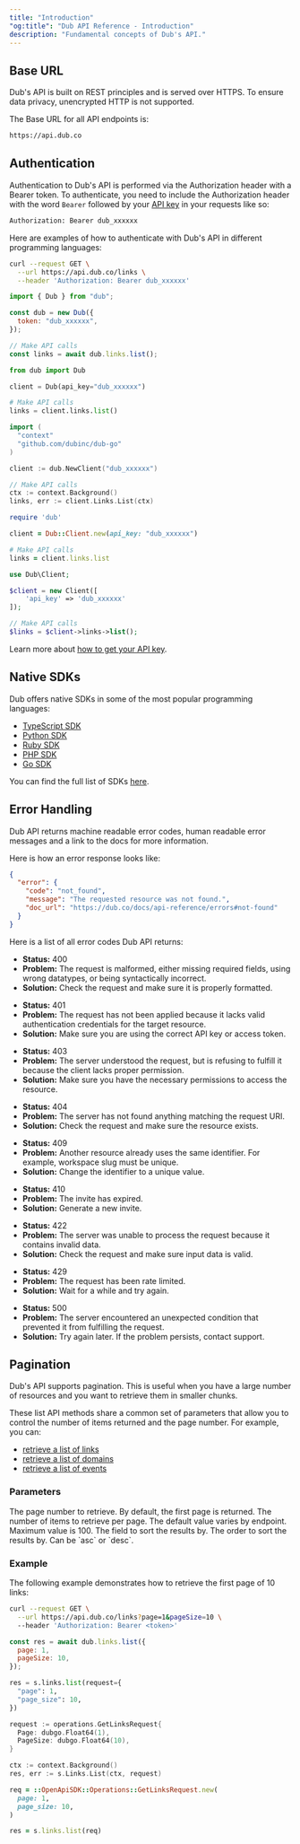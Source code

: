 ```yaml
---
title: "Introduction"
"og:title": "Dub API Reference - Introduction"
description: "Fundamental concepts of Dub's API."
---
```


## Base URL

Dub's API is built on REST principles and is served over HTTPS. To ensure data privacy, unencrypted HTTP is not supported.

The Base URL for all API endpoints is:

```bash Terminal
https://api.dub.co
```

## Authentication

Authentication to Dub's API is performed via the Authorization header with a Bearer token. To authenticate, you need to include the Authorization header with the word `Bearer` followed by your [API key](/api-reference/api-keys) in your requests like so:

```bash Terminal
Authorization: Bearer dub_xxxxxx
```

Here are examples of how to authenticate with Dub's API in different programming languages:

<CodeGroup>

```bash cURL
curl --request GET \
  --url https://api.dub.co/links \
  --header 'Authorization: Bearer dub_xxxxxx'
```

```javascript Node.js
import { Dub } from "dub";

const dub = new Dub({
  token: "dub_xxxxxx",
});

// Make API calls
const links = await dub.links.list();
```

```python Python
from dub import Dub

client = Dub(api_key="dub_xxxxxx")

# Make API calls
links = client.links.list()
```

```go Go
import (
  "context"
  "github.com/dubinc/dub-go"
)

client := dub.NewClient("dub_xxxxxx")

// Make API calls
ctx := context.Background()
links, err := client.Links.List(ctx)
```

```ruby Ruby
require 'dub'

client = Dub::Client.new(api_key: "dub_xxxxxx")

# Make API calls
links = client.links.list
```

```php PHP
use Dub\Client;

$client = new Client([
    'api_key' => 'dub_xxxxxx'
]);

// Make API calls
$links = $client->links->list();
```

</CodeGroup>

Learn more about [how to get your API key](/api-reference/api-keys).

## Native SDKs

Dub offers native SDKs in some of the most popular programming languages:

- [TypeScript SDK](/sdks/typescript)
- [Python SDK](/sdks/python)
- [Ruby SDK](/sdks/ruby)
- [PHP SDK](/sdks/php)
- [Go SDK](/sdks/go)

You can find the full list of SDKs [here](/sdks/overview).

## Error Handling

Dub API returns machine readable error codes, human readable error messages and a link to the docs for more information.

Here is how an error response looks like:

```json
{
  "error": {
    "code": "not_found",
    "message": "The requested resource was not found.",
    "doc_url": "https://dub.co/docs/api-reference/errors#not-found"
  }
}
```

Here is a list of all error codes Dub API returns:

<AccordionGroup>

<Accordion title="bad_request ">

- **Status:** 400
- **Problem:** The request is malformed, either missing required fields, using wrong datatypes, or being syntactically incorrect.
- **Solution:** Check the request and make sure it is properly formatted.

</Accordion>

<Accordion title="unauthorized">

- **Status:** 401
- **Problem:** The request has not been applied because it lacks valid authentication credentials for the target resource.
- **Solution:** Make sure you are using the correct API key or access token.

</Accordion>

<Accordion title="forbidden">

- **Status:** 403
- **Problem:** The server understood the request, but is refusing to fulfill it because the client lacks proper permission.
- **Solution:** Make sure you have the necessary permissions to access the resource.

</Accordion>

<Accordion title="not_found">

- **Status:** 404
- **Problem:** The server has not found anything matching the request URI.
- **Solution:** Check the request and make sure the resource exists.

</Accordion>

<Accordion title="conflict">

- **Status:** 409
- **Problem:** Another resource already uses the same identifier. For example, workspace slug must be unique.
- **Solution:** Change the identifier to a unique value.

</Accordion>

<Accordion title="invite_expired">

- **Status:** 410
- **Problem:** The invite has expired.
- **Solution:** Generate a new invite.

</Accordion>

<Accordion title="unprocessable_entity">

- **Status:** 422
- **Problem:** The server was unable to process the request because it contains invalid data.
- **Solution:** Check the request and make sure input data is valid.

</Accordion>

<Accordion title="rate_limit_exceeded">

- **Status:** 429
- **Problem:** The request has been rate limited.
- **Solution:** Wait for a while and try again.

</Accordion>

<Accordion title="internal_server_error">

- **Status:** 500
- **Problem:** The server encountered an unexpected condition that prevented it from fulfilling the request.
- **Solution:** Try again later. If the problem persists, contact support.

</Accordion>

</AccordionGroup>

## Pagination

Dub's API supports pagination. This is useful when you have a large number of resources and you want to retrieve them in smaller chunks.

These list API methods share a common set of parameters that allow you to control the number of items returned and the page number. For example, you can:

- [retrieve a list of links](/api-reference/endpoint/retrieve-a-list-of-links)
- [retrieve a list of domains](/api-reference/endpoint/retrieve-a-list-of-domains)
- [retrieve a list of events](/api-reference/endpoint/retrieve-a-list-of-events)

### Parameters

<ParamField body="page" type="string" default="1">
  The page number to retrieve. By default, the first page is returned.
</ParamField>

<ParamField body="pageSize" type="string">
  The number of items to retrieve per page. The default value varies by
  endpoint. Maximum value is 100.
</ParamField>

<ParamField body="sortBy" type="string">
  The field to sort the results by.
</ParamField>

<ParamField body="sortOrder" type="string">
  The order to sort the results by. Can be `asc` or `desc`.
</ParamField>

### Example

The following example demonstrates how to retrieve the first page of 10 links:

<CodeGroup>

```bash cURL
curl --request GET \
  --url https://api.dub.co/links?page=1&pageSize=10 \
  --header 'Authorization: Bearer <token>'
```

```javascript Node.js
const res = await dub.links.list({
  page: 1,
  pageSize: 10,
});
```

```python Python
res = s.links.list(request={
  "page": 1,
  "page_size": 10,
})
```

```go Go
request := operations.GetLinksRequest{
  Page: dubgo.Float64(1),
  PageSize: dubgo.Float64(10),
}

ctx := context.Background()
res, err := s.Links.List(ctx, request)
```

```ruby Ruby
req = ::OpenApiSDK::Operations::GetLinksRequest.new(
  page: 1,
  page_size: 10,
)

res = s.links.list(req)
```

</CodeGroup>
